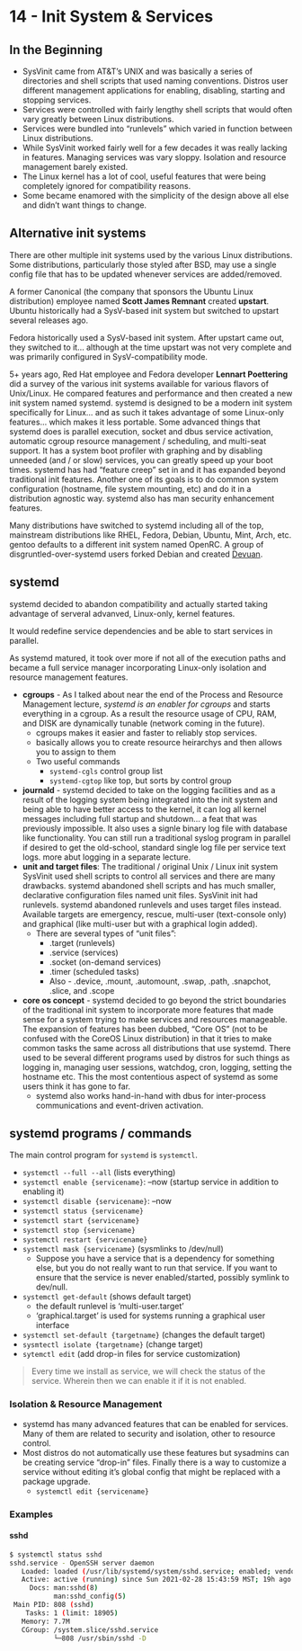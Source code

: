 # 14 - Init System & Services {#unit-14}


<!-- __Screencast__: [14-systemd.webm](https://www.cs.montana.edu/users/sdowdle/csci351/videos/14-systemd.webm) or [14-systemd.mp4](https://www.cs.montana.edu/users/sdowdle/csci351/videos/14-systemd.mp4) -->

<!-- __Originals__: [PDF](14/Init System & Services.pdf) - [HTML](14/init-system-and-services.html) -->


## In the Beginning

- SysVinit came from AT&T's UNIX and was basically a series of directories and shell scripts that used naming conventions. Distros user different management applications for enabling, disabling, starting and stopping services.
- Services were controlled with fairly lengthy shell scripts that would often vary greatly between Linux distributions.
- Services were bundled into "runlevels" which varied in function between Linux distributions.
- While SysVinit worked fairly well for a few decades it was really lacking in features. Managing services was vary sloppy. Isolation and resource management barely existed.
- The Linux kernel has a lot of cool, useful features that were being completely ignored for compatibility reasons.
- Some became enamored with the simplicity of the design above all else and didn't want things to change.




## Alternative init systems

There are other multiple init systems used by the various Linux distributions. Some distributions, particularly those styled after BSD, may use a single config file that has to be updated whenever services are added/removed.

A former Canonical (the company that sponsors the Ubuntu Linux distribution) employee named __Scott James Remnant__ created __upstart__. Ubuntu historically had a SysV-based init system but switched to upstart several releases ago.

Fedora historically used a SysV-based init system. After upstart came out, they switched to it... although at the time upstart was not very complete and was primarily configured in SysV-compatibility mode.

5+ years ago, Red Hat employee and Fedora developer __Lennart Poettering__ did a survey of the various init systems available for various flavors of Unix/Linux.
He compared features and performance and then created a new init system named systemd.
systemd is designed to be a modern init system specifically for Linux... and as such it takes advantage of some Linux-only features... which makes it less portable.
Some advanced things that systemd does is parallel execution, socket and dbus service activation, automatic cgroup resource management / scheduling, and multi-seat support.
It has a system boot profiler with graphing and by disabling unneeded (and / or slow) services, you can greatly speed up your boot times.
systemd has had "feature creep" set in and it has expanded beyond traditional init features. 
Another one of its goals is to do common system configuration (hostname, file system mounting, etc) and do it in a distribution agnostic way.
systemd also has man security enhancement features.

Many distributions have switched to systemd including all of the top, mainstream distributions like RHEL, Fedora, Debian, Ubuntu, Mint, Arch, etc.
gentoo defaults to a different init system named OpenRC.
A group of disgruntled-over-systemd users forked Debian and created [Devuan](https://devuan.org/).



## systemd

systemd decided to abandon compatibility and actually started taking advantage of serveral advanved, Linux-only, kernel features.

It would redefine service dependencies and be able to start services in parallel.

As systemd matured, it took over more if not all of the execution paths and became a full service manager incorporating Linux-only isolation and resource management features.

- __cgroups__ - As I talked about near the end of the Process and Resource Management lecture, _systemd is an enabler for cgroups_ and starts everything in a cgroup. As a result the resource usage of CPU, RAM, and DISK are dynamically tunable (network coming in the future).
  - cgroups makes it easier and faster to reliably stop services.
  - basically allows you to create resource heirarchys and then allows you to assign to them
  - Two useful commands
    - `systemd-cgls` control group list
    - `systemd-cgtop` like top, but sorts by control group
- __journald__ - systemd decided to take on the logging facilities and as a result of the logging system being integrated into the init system and being able to have better access to the kernel, it can log all kernel messages including full startup and shutdown... a feat that was previously impossible. It also uses a signle binary log file with database like functionality. You can still run a traditional syslog program in parallel if desired to get the old-school, standard single log file per service text logs. more abut logging in a separate lecture.
- __unit and target files__: The traditional / original Unix / Linux init system SysVinit used shell scripts to control all services and there are many drawbacks. systemd abandoned shell scripts and has much smaller, declarative configuration files named unit files. SysVinit init had runlevels. systemd abandoned runlevels and uses target files instead. Available targets are emergency, rescue, multi-user (text-console only) and graphical (like multi-user but with a graphical login added).
  - There are several types of "unit files":
    - .target (runlevels)
    - .service (services)
    - .socket (on-demand services)
    - .timer (scheduled tasks)
    - Also - .device, .mount, .automount, .swap, .path, .snapchot, .slice, and .scope
- __core os concept__ - systemd decided to go beyond the strict boundaries of the traditional init system to incorporate more features that made sense for a system trying to make services and resources manageable. The expansion of features has been dubbed, "Core OS" (not to be confused with the CoreOS Linux distribution) in that it tries to make common tasks the same across all distributions that use systemd. There used to be several different programs used by distros for such things as logging in, managing user sessions, watchdog, cron, logging, setting the hostname etc. This the most contentious aspect of systemd as some users think it has gone to far.
  - systemd also works hand-in-hand with dbus for inter-process communications and event-driven activation.



## systemd programs / commands

The main control program for `systemd` is `systemctl`.

- `systemctl --full --all` (lists everything)
- `systemctl enable {servicename}`: --now (startup service in addition to enabling it)
- `systemctl disable {servicename}`: --now
- `systemctl status {servicename}`
- `systemctl start {servicename}`
- `systemctl stop {servicename}`
- `systemctl restart {servicename}`
- `systemctl mask {servicename}` (sysmlinks to /dev/null)
  - Suppose you have a service that is a dependency for something else, but you do not really want to run that service. If you want to ensure that the service is never enabled/started, possibly symlink to dev/null.
- `systemctl get-default` (shows default target)
  - the default runlevel is 'multi-user.target'
  - 'graphical.target' is used for systems running a graphical user interface
- `systemctl set-default {targetname}` (changes the default target)
- `sysmtectl isolate {targetname}` (change target)
- `sytemctl edit` (add drop-in files for service customization)

> Every time we install as service, we will check the status of the service. Wherein then we can enable it if it is not enabled.

### Isolation & Resource Management

- systemd has many advanced features that can be enabled for services. Many of them are related to security and isolation, other to resource control.
- Most distros do not automatically use these features but sysadmins can be creating service "drop-in" files. Finally there is a way to customize a service without editing it's global config that might be replaced with a package upgrade.
  - `systemctl edit {servicename}`

### Examples

#### sshd

```bash
$ systemctl status sshd
sshd.service - OpenSSH server daemon
   Loaded: loaded (/usr/lib/systemd/system/sshd.service; enabled; vendor preset: enabled)
   Active: active (running) since Sun 2021-02-28 15:43:59 MST; 19h ago
     Docs: man:sshd(8)
           man:sshd_config(5)
 Main PID: 808 (sshd)
    Tasks: 1 (limit: 18905)
   Memory: 7.7M
   CGroup: /system.slice/sshd.service
           └─808 /usr/sbin/sshd -D
```




